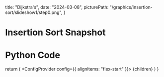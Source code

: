 
  title: "Dijkstra's",
  date: "2024-03-08",
  picturePath: "/graphics/insertion-sort/slideshow1/step0.png",
}

# Insertion Sort Snapshot

<InsertionSortSnapshot />

# Python Code

<InsertionSortCode />

  return (
    <Layout meta={meta}>
      <ConfigProvider config={{ alignItems: "flex-start" }}>
        {children}
      </ConfigProvider>
    </Layout>
  )
}
